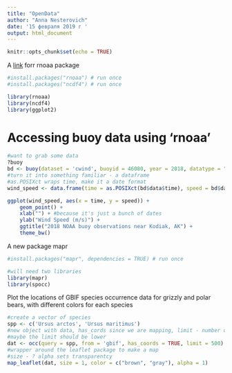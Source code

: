 ```yaml
---
title: "OpenData"
author: "Anna Nesterovich"
date: '15 февраля 2019 г '
output: html_document
---
```


```r
knitr::opts_chunk$set(echo = TRUE)
```

A [link](https://github.com/ropensci/rnoaa/) forr rnoaa package

```r
#install.packages("rnoaa") # run once
#install.packages("ncdf4") # run once
```

```r
library(rnoaa)
library(ncdf4)
library(ggplot2)
```

# Accessing buoy data using 'rnoaa'

```r
#want to grab some data
?buoy
bd <- buoy(dataset = 'cwind', buoyid = 46080, year = 2018, datatype = "c")
#turn it into something familiar - a dataframe
#as.POSIXct wraps time, make it a date format
wind_speed <- data.frame(time = as.POSIXct(bd$data$time), speed = bd$data$wind_spd, stringsAsFactors = F)
```


```r
ggplot(wind_speed, aes(x = time, y = speed)) + 
    geom_point() +
    xlab("") + #because it's just a bunch of dates
    ylab("Wind Speed (m/s)") +
    ggtitle("2018 NOAA buoy observations near Kodiak, AK") +
    theme_bw()
```


A new package mapr

```r
#install.packages("mapr", dependencies = TRUE) # run once
```

```r
#will need two libraries 
library(mapr)
library(spocc)
```

Plot the locations of GBIF species occurrence data for grizzly and polar bears, with different colors for each species

```r
#create a vector of species
spp <- c('Ursus arctos', 'Ursus maritimus')
#new object with data, has_cords since we are mapping, limit - number of obs
#maybe the limit should be lower
dat <- occ(query = spp, from = 'gbif', has_coords = TRUE, limit = 500)
#wrapper around the leaflet package to make a map
#size - ? alpha sets transparentcy
map_leaflet(dat, size = 1, color = c("brown", "gray"), alpha = 1)
```




